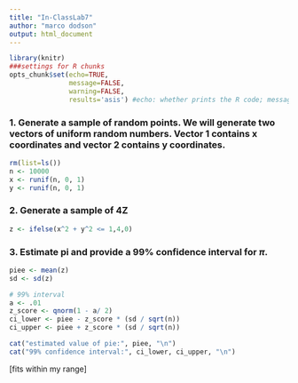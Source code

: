 ```yaml
---
title: "In-ClassLab7"
author: "marco dodson"
output: html_document
---
```



```r
library(knitr)
###settings for R chunks
opts_chunk$set(echo=TRUE,
               message=FALSE,
               warning=FALSE,
               results='asis') #echo: whether prints the R code; message: whether shows the message outputs; warning: whether shows the warning messages; results: whether contain ## in front of the R output; fig.keep: show all figures or just the last one in an R chunk
```

### 1. Generate a sample of random points. We will generate two vectors of uniform random numbers. Vector 1 contains x coordinates and vector 2 contains y coordinates. 

```r
rm(list=ls())
n <- 10000
x <- runif(n, 0, 1)
y <- runif(n, 0, 1)
```

### 2. Generate a sample of 4Z

```r
z <- ifelse(x^2 + y^2 <= 1,4,0)
```

### 3. Estimate pi and provide a 99% confidence interval for $\pi$.

```r
piee <- mean(z)
sd <- sd(z)

# 99% interval 
a <- .01
z_score <- qnorm(1 - a/ 2)
ci_lower <- piee - z_score * (sd / sqrt(n))
ci_upper <- piee + z_score * (sd / sqrt(n))

cat("estimated value of pie:", piee, "\n")
cat("99% confidence interval:", ci_lower, ci_upper, "\n")
```

[fits within my range]